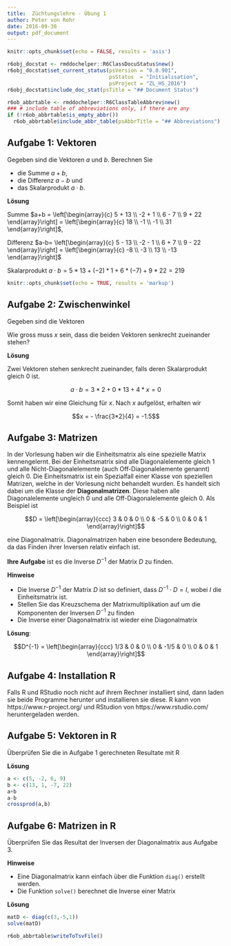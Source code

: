 ```yaml
---
title:  Züchtungslehre - Übung 1
author: Peter von Rohr
date: 2016-09-30
output: pdf_document
---
```


```r
knitr::opts_chunk$set(echo = FALSE, results = 'asis')
```

```r
r6obj_docstat <- rmddochelper::R6ClassDocuStatus$new()
r6obj_docstat$set_current_status(psVersion = "0.0.901",
                                 psStatus  = "Initialisation",
                                 psProject = "ZL_HS_2016")
r6obj_docstat$include_doc_stat(psTitle = "## Document Status")
```


```r
r6ob_abbrtable <- rmddochelper::R6ClassTableAbbrev$new()
### # include table of abbreviations only, if there are any
if (!r6ob_abbrtable$is_empty_abbr())
  r6ob_abbrtable$include_abbr_table(psAbbrTitle = "## Abbreviations")
```

## Aufgabe 1: Vektoren

Gegeben sind die Vektoren $a$ und $b$. Berechnen Sie 

* die Summe $a+b$, 
* die Differenz $a-b$ und 
* das Skalarprodukt $a\cdot b$. 

\begin{center}
$a = \left[\begin{array}{c}
  5  \\ 
  -2 \\ 
  6  \\ 
  9  
  \end{array}\right]$, \hspace{2ex} 
$b = \left[\begin{array}{c}
  13  \\ 
  1 \\ 
  -7  \\ 
  22  
  \end{array}\right]$
\end{center}

__Lösung__

Summe $a+b = \left[\begin{array}{c}
  5 + 13 \\
 -2 + 1  \\
  6 - 7 \\
  9 + 22
  \end{array}\right] = \left[\begin{array}{c}
  18 \\
  -1 \\
  -1 \\
  31
  \end{array}\right]$, 
  
\vspace{2ex}  
Differenz $a-b= \left[\begin{array}{c}
  5 - 13 \\
 -2 - 1  \\
  6 + 7 \\
  9 - 22
  \end{array}\right] = \left[\begin{array}{c}
  -8 \\
  -3 \\
  13 \\
  -13
  \end{array}\right]$ 
  
\vspace{2ex}  
Skalarprodukt $a\cdot b = 5*13 + (-2) * 1 + 6 * (-7) + 9 * 22 = 219$

```r
knitr::opts_chunk$set(echo = TRUE, results = 'markup')
```

## Aufgabe 2: Zwischenwinkel

Gegeben sind die Vektoren 

\begin{center}
$a = \left[\begin{array}{c}
  3  \\ 
  0 \\ 
  4  
  \end{array}\right]$ und  
$b = \left[\begin{array}{c}
  2  \\ 
  13 \\ 
  x  
  \end{array}\right]$
\end{center}

Wie gross muss $x$ sein, dass die beiden Vektoren senkrecht zueinander stehen?

\pagebreak

__Lösung__

Zwei Vektoren stehen senkrecht zueinander, falls deren Skalarprodukt gleich $0$ ist. 

$$a\cdot b = 3 * 2 + 0 * 13 + 4 * x = 0$$

Somit haben wir eine Gleichung für $x$. Nach $x$ aufgelöst, erhalten wir 

$$x = - \frac{3*2}{4} = -1.5$$


## Aufgabe 3: Matrizen

In der Vorlesung haben wir die Einheitsmatrix als eine spezielle Matrix kennengelernt. Bei der Einheitsmatrix sind alle Diagonalelemente gleich $1$ und alle Nicht-Diagonalelemente (auch Off-Diagonalelemente genannt) gleich $0$. Die Einheitsmatrix ist ein Spezialfall einer Klasse von speziellen Matrizen, welche in der Vorlesung nicht behandelt wurden. Es handelt sich dabei um die Klasse der __Diagonalmatrizen__. Diese haben alle Diagonalelemente ungleich $0$ und alle Off-Diagonalelemente gleich $0$. Als Beispiel ist 

$$D = \left[\begin{array}{ccc}
   3  &  0  &  0 \\
   0  &  -5  &  0 \\
   0  &   0  &  1
 \end{array}\right]$$
 
eine Diagonalmatrix. Diagonalmatrizen haben eine besondere Bedeutung, da das Finden ihrer Inversen relativ einfach ist. 

__Ihre Aufgabe__ ist es die Inverse $D^{-1}$ der Matrix $D$ zu finden. 

__Hinweise__

* Die Inverse $D^{-1}$ der Matrix $D$ ist so definiert, dass $D^{-1} \cdot D = I$, wobei $I$ die Einheitsmatrix ist.
* Stellen Sie das Kreuzschema der Matrixmultiplikation auf um die Komponenten der Inversen $D^{-1}$ zu finden
* Die Inverse einer Diagonalmatrix ist wieder eine Diagonalmatrix


__Lösung__:

$$D^{-1} = \left[\begin{array}{ccc}
   1/3  &  0  &  0 \\
   0  &  -1/5  &  0 \\
   0  &   0  &  1
 \end{array}\right]$$



## Aufgabe 4: Installation R

Falls R und RStudio noch nicht auf ihrem Rechner installiert sind, dann laden sie beide Programme herunter und installieren sie diese. R kann von https://www.r-project.org/ und RStudion von https://www.rstudio.com/ heruntergeladen werden. 

\pagebreak

## Aufgabe 5: Vektoren in R

Überprüfen Sie die in Aufgabe 1 gerechneten Resultate mit R

__Lösung__

```r
a <- c(5, -2, 6, 9)
b <- c(13, 1, -7, 22)
a+b
a-b
crossprod(a,b)
```


## Aufgabe 6: Matrizen in R

Überprüfen Sie das Resultat der Inversen der Diagonalmatrix aus Aufgabe 3.

__Hinweise__

* Eine Diagonalmatrix kann einfach über die Funktion `diag()` erstellt werden.
* Die Funktion `solve()` berechnet die Inverse einer Matrix

__Lösung__

```r
matD <- diag(c(3,-5,1))
solve(matD)
```


```r
r6ob_abbrtable$writeToTsvFile()
```
<!-- END of document                 -- 
  -- Below this must not be anything -->
